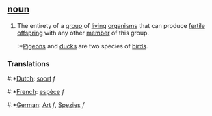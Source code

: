 == [[noun]] ==

# The entirety of a [[group]] of [[living]] [[organism]]s that can produce [[fertile]] [[offspring]] with any other [[member]] of this group.
#:*[[Pigeon]]s and [[duck]]s are two species of [[bird]]s.

===Translations===
#:*[[Dutch]]: [[soort]] ''f''
#:*[[French]]: [[espèce]] ''f''
#:*[[German]]: [[Art]] ''f'', [[Spezies]] ''f''